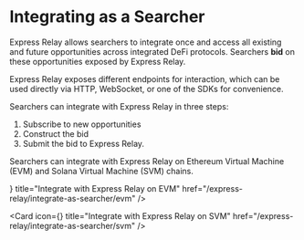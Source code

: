 
# Integrating as a Searcher

Express Relay allows searchers to integrate once and access all existing and future opportunities across integrated DeFi protocols.
Searchers **bid** on these opportunities exposed by Express Relay.

Express Relay exposes different endpoints for interaction, which can be used directly via HTTP, WebSocket, or one of the SDKs for convenience.

Searchers can integrate with Express Relay in three steps:

1. Subscribe to new opportunities
2. Construct the bid
3. Submit the bid to Express Relay.

Searchers can integrate with Express Relay on Ethereum Virtual Machine (EVM) and Solana Virtual Machine (SVM) chains.

<Cards>
<Card
  icon={<CodeIcon />}
  title="Integrate with Express Relay on EVM"
  href="/express-relay/integrate-as-searcher/evm"
/>

<Card
  icon={<CodeIcon />}
  title="Integrate with Express Relay on SVM"
  href="/express-relay/integrate-as-searcher/svm"
/>
</Cards>
